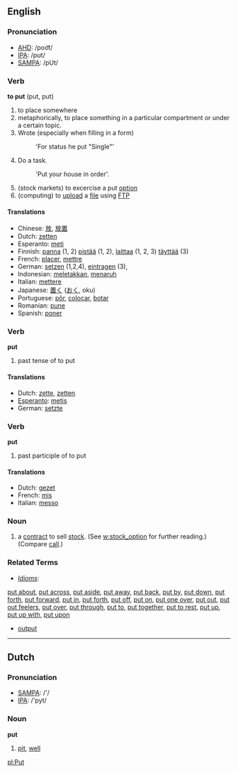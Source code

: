 ==English==
=== Pronunciation ===
*[[w:AHD|AHD]]: /poo͝t/
*[[w:IPA|IPA]]: /pʊt/
*[[w:SAMPA|SAMPA]]: /pUt/

=== Verb ===
'''to put''' (put, put)

# to place somewhere
# metaphorically, to place something in a particular compartment or under a certain topic.
# Wrote (especially when filling in a form)
#:'For status he put "Single"'
# Do a task.
#: 'Put your house in order'.
# (stock markets) to excercise a put [[option]]
# (computing) to [[upload]] a [[file]] using [[FTP]]

==== Translations ====
*Chinese: [[放]], [[放置]]
*Dutch: [[zetten]]
*Esperanto: [[meti]]
*Finnish: [[panna#Finnish|panna]] (1, 2) [[pistää]] (1, 2), [[laittaa]] (1, 2, 3) [[täyttää]] (3)
*French: [[placer]], [[mettre]]
*German: [[setzen]] (1,2,4), [[eintragen]] (3), 
*Indonesian: [[letak|meletakkan]], [[taruh|menaruh]]
*Italian: [[mettere]]
*Japanese: [[置く]] ([[おく]], oku)
*Portuguese: [[pôr]], [[colocar]], [[botar]] 
*Romanian: [[pune]]
*Spanish: [[poner]]

=== Verb ===

'''put'''

# past tense of to put

==== Translations ====
*Dutch: [[zette]], [[zetten]]
*[[Esperanto]]: [[metis]]
*German: [[setzte]]

=== Verb ===

'''put'''

# past participle of to put

==== Translations ====
*Dutch: [[gezet]]
*French: [[mis]]
*Italian: [[messo]]

=== Noun ===
# a [[contract]] to sell [[stock]]. (See [[w:stock_option]] for further reading.) (Compare [[call]].)

===Related Terms===
*''[[Idiom]]s'':
[[put about]], [[put across]], [[put aside]], [[put away]], [[put back]], [[put by]], [[put down]], [[put forth]], [[put forward]], [[put in]], [[put forth]], [[put off]], [[put on]], [[put one over]], [[put out]], [[put out feelers]], [[put over]], [[put through]], [[put to]], [[put together]], [[put to rest]], [[put up]], [[put up with]], [[put upon]]
*[[output]]

----
==Dutch==
=== Pronunciation ===
*[[w:SAMPA|SAMPA]]: /'/
*[[w:IPA|IPA]]: /'pyt/

=== Noun ===
'''put'''
# [[pit]], [[well]]

[[pl:Put]]